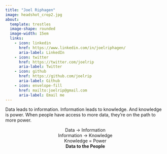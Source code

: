 ```yaml
---
title: "Joel Riphagen"
image: headshot_crop2.jpg
about:
  template: trestles
  image-shape: rounded
  image-width: 15em
  links: 
    - icon: linkedin
      href: https://www.linkedin.com/in/joelriphagen/
      aria-label: LinkedIn
    - icon: twitter
      href: https://twitter.com/joelrip
      aria-label: Twitter
    - icon: github
      href: https://github.com/joelrip
      aria-label: Github
    - icon: envelope-fill
      href: mailto:joelrip@gmail.com
      aria-label: Email me
---
```


Data leads to information. Information leads to knowledge. And knowledge is power. When people have access to more data, they're on the path to more power.

<center>
Data -> Information
<br>Information -> Knowledge
<br>Knowledge = Power
<br>__Data to the People__
</center>


